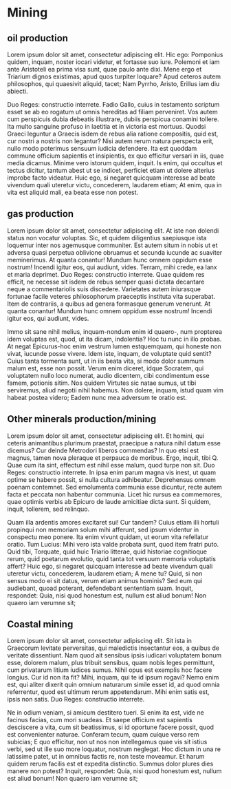 
# Mining



## oil production {#i2c466286}

Lorem ipsum dolor sit amet, consectetur adipiscing elit. Hic ego: Pomponius quidem, inquam, noster iocari videtur, et fortasse suo iure. Polemoni et iam ante Aristoteli ea prima visa sunt, quae paulo ante dixi. Mene ergo et Triarium dignos existimas, apud quos turpiter loquare? Apud ceteros autem philosophos, qui quaesivit aliquid, tacet; Nam Pyrrho, Aristo, Erillus iam diu abiecti. 

Duo Reges: constructio interrete. Fadio Gallo, cuius in testamento scriptum esset se ab eo rogatum ut omnis hereditas ad filiam perveniret. Vos autem cum perspicuis dubia debeatis illustrare, dubiis perspicua conamini tollere. Ita multo sanguine profuso in laetitia et in victoria est mortuus. Quodsi Graeci leguntur a Graecis isdem de rebus alia ratione compositis, quid est, cur nostri a nostris non legantur? Nisi autem rerum natura perspecta erit, nullo modo poterimus sensuum iudicia defendere. Ita est quoddam commune officium sapientis et insipientis, ex quo efficitur versari in iis, quae media dicamus. Minime vero istorum quidem, inquit. Is enim, qui occultus et tectus dicitur, tantum abest ut se indicet, perficiet etiam ut dolere alterius improbe facto videatur. Huic ego, si negaret quicquam interesse ad beate vivendum quali uteretur victu, concederem, laudarem etiam; At enim, qua in vita est aliquid mali, ea beata esse non potest. 




## gas production {#i3b90dd50}

Lorem ipsum dolor sit amet, consectetur adipiscing elit. At iste non dolendi status non vocatur voluptas. Sic, et quidem diligentius saepiusque ista loquemur inter nos agemusque communiter. Est autem situm in nobis ut et adversa quasi perpetua oblivione obruamus et secunda iucunde ac suaviter meminerimus. At quanta conantur! Mundum hunc omnem oppidum esse nostrum! Incendi igitur eos, qui audiunt, vides. Terram, mihi crede, ea lanx et maria deprimet. Duo Reges: constructio interrete. Quae quidem res efficit, ne necesse sit isdem de rebus semper quasi dictata decantare neque a commentariolis suis discedere. Varietates autem iniurasque fortunae facile veteres philosophorum praeceptis instituta vita superabat. Item de contrariis, a quibus ad genera formasque generum venerunt. At quanta conantur! Mundum hunc omnem oppidum esse nostrum! Incendi igitur eos, qui audiunt, vides. 

Immo sit sane nihil melius, inquam-nondum enim id quaero-, num propterea idem voluptas est, quod, ut ita dicam, indolentia? Hoc tu nunc in illo probas. At negat Epicurus-hoc enim vestrum lumen estquemquam, qui honeste non vivat, iucunde posse vivere. Idem iste, inquam, de voluptate quid sentit? Cuius tanta tormenta sunt, ut in iis beata vita, si modo dolor summum malum est, esse non possit. Verum enim diceret, idque Socratem, qui voluptatem nullo loco numerat, audio dicentem, cibi condimentum esse famem, potionis sitim. Nos quidem Virtutes sic natae sumus, ut tibi serviremus, aliud negotii nihil habemus. Non dolere, inquam, istud quam vim habeat postea videro; Eadem nunc mea adversum te oratio est. 




## Other minerals production/mining {#i54e9684f}

Lorem ipsum dolor sit amet, consectetur adipiscing elit. Et homini, qui ceteris animantibus plurimum praestat, praecipue a natura nihil datum esse dicemus? Cur deinde Metrodori liberos commendas? In quo etsi est magnus, tamen nova pleraque et perpauca de moribus. Ergo, inquit, tibi Q. Quae cum ita sint, effectum est nihil esse malum, quod turpe non sit. Duo Reges: constructio interrete. In ipsa enim parum magna vis inest, ut quam optime se habere possit, si nulla cultura adhibeatur. Deprehensus omnem poenam contemnet. Sed emolumenta communia esse dicuntur, recte autem facta et peccata non habentur communia. Licet hic rursus ea commemores, quae optimis verbis ab Epicuro de laude amicitiae dicta sunt. Si quidem, inquit, tollerem, sed relinquo. 

Quam illa ardentis amores excitaret sui! Cur tandem? Cuius etiam illi hortuli propinqui non memoriam solum mihi afferunt, sed ipsum videntur in conspectu meo ponere. Ita enim vivunt quidam, ut eorum vita refellatur oratio. Tum Lucius: Mihi vero ista valde probata sunt, quod item fratri puto. Quid tibi, Torquate, quid huic Triario litterae, quid historiae cognitioque rerum, quid poetarum evolutio, quid tanta tot versuum memoria voluptatis affert? Huic ego, si negaret quicquam interesse ad beate vivendum quali uteretur victu, concederem, laudarem etiam; A mene tu? Quid, si non sensus modo ei sit datus, verum etiam animus hominis? Sed eum qui audiebant, quoad poterant, defendebant sententiam suam. Inquit, respondet: Quia, nisi quod honestum est, nullum est aliud bonum! Non quaero iam verumne sit; 




## Coastal mining {#i4cfac06b}

Lorem ipsum dolor sit amet, consectetur adipiscing elit. Sit ista in Graecorum levitate perversitas, qui maledictis insectantur eos, a quibus de veritate dissentiunt. Nam quod ait sensibus ipsis iudicari voluptatem bonum esse, dolorem malum, plus tribuit sensibus, quam nobis leges permittunt, cum privatarum litium iudices sumus. Nihil opus est exemplis hoc facere longius. Cur id non ita fit? Mihi, inquam, qui te id ipsum rogavi? Nemo enim est, qui aliter dixerit quin omnium naturarum simile esset id, ad quod omnia referrentur, quod est ultimum rerum appetendarum. Mihi enim satis est, ipsis non satis. Duo Reges: constructio interrete. 

Ne in odium veniam, si amicum destitero tueri. Si enim ita est, vide ne facinus facias, cum mori suadeas. Et saepe officium est sapientis desciscere a vita, cum sit beatissimus, si id oportune facere possit, quod est convenienter naturae. Conferam tecum, quam cuique verso rem subicias; E quo efficitur, non ut nos non intellegamus quae vis sit istius verbi, sed ut ille suo more loquatur, nostrum neglegat. Hoc dictum in una re latissime patet, ut in omnibus factis re, non teste moveamur. Et harum quidem rerum facilis est et expedita distinctio. Summus dolor plures dies manere non potest? Inquit, respondet: Quia, nisi quod honestum est, nullum est aliud bonum! Non quaero iam verumne sit; 

